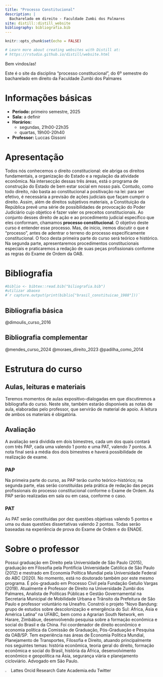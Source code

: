 ```yaml
---
title: "Processo Constitucional"
description: |
  Bacharelado em direito - Faculdade Zumbi dos Palmares
site: distill::distill_website
bibliography: bibliografia.bib
---
```


```r
knitr::opts_chunk$set(echo = FALSE)

# Learn more about creating websites with Distill at:
# https://rstudio.github.io/distill/website.html

```

Bem vindos/as!

Este é o site da disciplina "processo constitucional", do 6º semestre do bacharelado em direito da Faculdade Zumbi dos Palmares

# Informações básicas

- **Período:** primeiro semestre, 2025
- **Sala:** a definir
- **Horários:**
  - segundas, 21h00-22h35
  - quartas, 19h00-20h40
- **Professor:** Luccas Gissoni

# Apresentação

Todos nós conhecemos o direito constitucional: ele abriga os direitos fundamentais, a organização do Estado e a regulação da atividade econômica. Na intersecção dessas três áreas, está o programa de construção do Estado de bem estar social em nosso país. Contudo, como todo direito, não basta ao constitucional a positivação na lei: para ser efetivo, é necessária a previsão de ações judiciais que façam cumprir o direito.
Assim, além de direitos subjetivos materiais, a Constituição da República prevê uma série de possibilidades de provocação do Poder Judiciário cujo objetico é fazer valer os preceitos constitucionais. Ao conjunto desses direito de ação e ao procedimento judicial específico que eles conformam, chamamos **processo constitucional**.
O objetivo deste curso é entender esse processo. Mas, de início, iremos discutir o que é "processo", antes de adentrar o terreno do processo especificamente constitucional. O foco desta primeira parte do curso será teórico e histórico. Na segunda parte, apresentaremos procedimentos constitucionais especiais e praticaremos a redação de suas peças profissionais conforme as regras do Exame de Ordem da OAB.

# Bibliografia

```r
#biblio <- bibtex::read.bib("biliografia.bib")
#utilizar abaoxo
#`r capture.output(print(biblio["brasil_constituicao_1988"]))`
```


## Bibliografia básica


@dimoulis_curso_2016

## Bibliografia complementar

@mendes_curso_2024
@moraes_direito_2023
@padilha_como_2014

# Estrutura do curso

## Aulas, leituras e materiais

Teremos momentos de aulas expositivo-dialogadas em que discutiremos a bibliografia do curso. Neste site, também estarão disponíveis as notas de aula, elaboradas pelo professor, que servirão de material de apoio. A leitura de ambos os materiais é obigatória.

## Avaliação

A avaliação será dividida em dois bimestres, cada um dos quais contará com três PAP, cada uma valendo 1 ponto e uma PAT, valendo 7 pontos. A nota final será a média dos dois bimestres e haverá possibilidade de realização de exame. 

### PAP

Na primeira parte do curso, as PAP terão cunho teórico-histórico; na segunda parte, elas serão constituídas pela prática de redação das peças profissionais do processo constitucional conforme o Exame de Ordem. As PAP serão realizadas em sala ou em casa, conforme o caso.

### PAT

As PAT serão constituídas por dez questões objetivas valendo 5 pontos e uma ou duas questões dissertativas valendo 2 pontos. Todas serão baseadas na experiência de prova do Exame de Ordem e do ENADE.

# Sobre o professor

Possui graduação em Direito pela Universidade de São Paulo (2015), graduação em Filosofia pela Pontifícia Universidade Católica de São Paulo (2012) e mestrado em Economia Política Mundial pela Universidade Federal do ABC (2020). No momento, está no doutorado também por este mesmo programa. É pós-graduado em Processo Civil pela Fundação Getulio Vargas (2019). Atualmente é Professor de Direito na Universidade Zumbi dos Palmares, Analista de Políticas Públicas e Gestão Governamental na Secretaria Municipal de Mobilidade Urbana e Trânsito da Prefeitura de São Paulo e professor voluntário na Uneafro. Constrói o projeto "Novo Bandung: grupo de estudos sobre descolonização e emergência do Sul: África, Ásia e América Latina" na UFABC, bem como a Agrarian South Network, em Harare, Zimbábue, desenvolvendo pesquisa sobre a formação econômica e social do Brasil e da China. Foi coordenador de direito econômico e economia política da Comissão de Graduação, Pós-Graduação e Pesquisa da OAB/SP. Tem experiência nas áreas de Economia Política Mundial, Planejamento de Transportes, Filosofia e Direito, atuando principalmente nos seguintes temas: história econômica, teoria geral do direito, formação econômica e social do Brasil, história da África, desenvolvimento econômico e geopolítica na Ásia, segurança viária e planejamento cicloviário. Advogado em São Paulo.


![](images/favicon_lattes.png){ width=3% } Lattes 
Orcid
Research Gate
Academia.edu
Twitter

